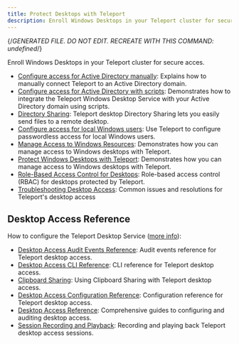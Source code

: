 ```yaml
---
title: Protect Desktops with Teleport
description: Enroll Windows Desktops in your Teleport cluster for secure acces.
---
```


{/*GENERATED FILE. DO NOT EDIT. RECREATE WITH THIS COMMAND:
undefined*/}

Enroll Windows Desktops in your Teleport cluster for secure acces.

- [Configure access for Active Directory manually](desktop-access/active-directory-manual.mdx): Explains how to manually connect Teleport to an Active Directory domain.
- [Configure access for Active Directory with scripts](desktop-access/active-directory.mdx): Demonstrates how to integrate the Teleport Windows Desktop Service with your Active Directory domain using scripts.
- [Directory Sharing](desktop-access/directory-sharing.mdx): Teleport desktop Directory Sharing lets you easily send files to a remote desktop.
- [Configure access for local Windows users](desktop-access/getting-started.mdx): Use Teleport to configure passwordless access for local Windows users.
- [Manage Access to Windows Resources](desktop-access/introduction.mdx): Demonstrates how you can manage access to Windows desktops with Teleport.
- [Protect Windows Desktops with Teleport](desktop-access/overview.mdx): Demonstrates how you can manage access to Windows desktops with Teleport.
- [Role-Based Access Control for Desktops](desktop-access/rbac.mdx): Role-based access control (RBAC) for desktops protected by Teleport.
- [Troubleshooting Desktop Access](desktop-access/troubleshooting.mdx): Common issues and resolutions for Teleport's desktop access

## Desktop Access Reference

How to configure the Teleport Desktop Service ([more info](desktop-access/reference.mdx)):

- [Desktop Access Audit Events Reference](desktop-access/reference/audit.mdx): Audit events reference for Teleport desktop access.
- [Desktop Access CLI Reference](desktop-access/reference/cli.mdx): CLI reference for Teleport desktop access.
- [Clipboard Sharing](desktop-access/reference/clipboard.mdx): Using Clipboard Sharing with Teleport desktop access.
- [Desktop Access Configuration Reference](desktop-access/reference/configuration.mdx): Configuration reference for Teleport desktop access.
- [Desktop Access Reference](desktop-access/reference/overview.mdx): Comprehensive guides to configuring and auditing desktop access.
- [Session Recording and Playback](desktop-access/reference/sessions.mdx): Recording and playing back Teleport desktop access sessions.
